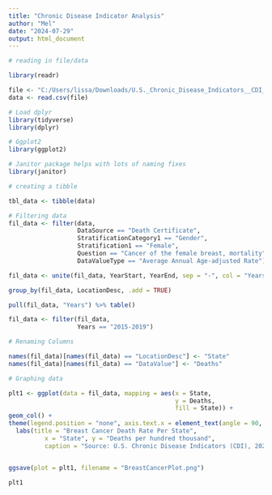```yaml
---
title: "Chronic Disease Indicator Analysis"
author: "Mel"
date: "2024-07-29"
output: html_document
---
```


```r
# reading in file/data

library(readr)

file <- "C:/Users/lissa/Downloads/U.S._Chronic_Disease_Indicators__CDI___2023_Release.csv"
data <- read.csv(file)

```

```r
# Load dplyr
library(tidyverse)
library(dplyr)

# Ggplot2
library(ggplot2)

# Janitor package helps with lots of naming fixes
library(janitor)
```

```r
# creating a tibble

tbl_data <- tibble(data)
```

```r
# Filtering data
fil_data <- filter(data, 
                   DataSource == "Death Certificate", 
                   StratificationCategory1 == "Gender",
                   Stratification1 == "Female",
                   Question == "Cancer of the female breast, mortality",
                   DataValueType == "Average Annual Age-adjusted Rate")

fil_data <- unite(fil_data, YearStart, YearEnd, sep = "-", col = "Years", remove = TRUE)

group_by(fil_data, LocationDesc, .add = TRUE)

```

```r
pull(fil_data, "Years") %>% table()

fil_data <- filter(fil_data,
                   Years == "2015-2019")
```

```r
# Renaming Columns

names(fil_data)[names(fil_data) == "LocationDesc"] <- "State"
names(fil_data)[names(fil_data) == "DataValue"] <- "Deaths"

```

```r
# Graphing data

plt1 <- ggplot(data = fil_data, mapping = aes(x = State, 
                                              y = Deaths, 
                                              fill = State)) +
geom_col() +
theme(legend.position = "none", axis.text.x = element_text(angle = 90, hjust = 1, vjust = .5)) +
  labs(title = "Breast Cancer Death Rate Per State",
  	      x = "State", y = "Deaths per hundred thousand",
  	      caption = "Source: U.S. Chronic Disease Indicators (CDI), 2023 Release")


ggsave(plot = plt1, filename = "BreastCancerPlot.png")

plt1

```



